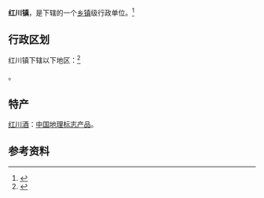 {{中国乡级行政区|62/12/21/102/000}}

'''红川镇'''，是{{PRC admin/fullname|62/12/21/102/000|3}}下辖的一个[[乡镇|乡镇]]级行政单位。<ref>{{PRC admin/ref sgc|{{PRC admin/parent|62/12/21/102/000}}}}</ref>

== 行政区划 ==

红川镇下辖以下地区：<ref>{{PRC admin/ref sgc|62/12/21/102/000}}</ref>

{{PRC admin/children|62/12/21/102/000}}。

==特产==
[[红川酒|红川酒]]：[[中国地理标志产品|中国地理标志产品]]。

== 参考资料 ==
{{reflist}}

{{PRC admin/navcat|62/12/21/102/000}}